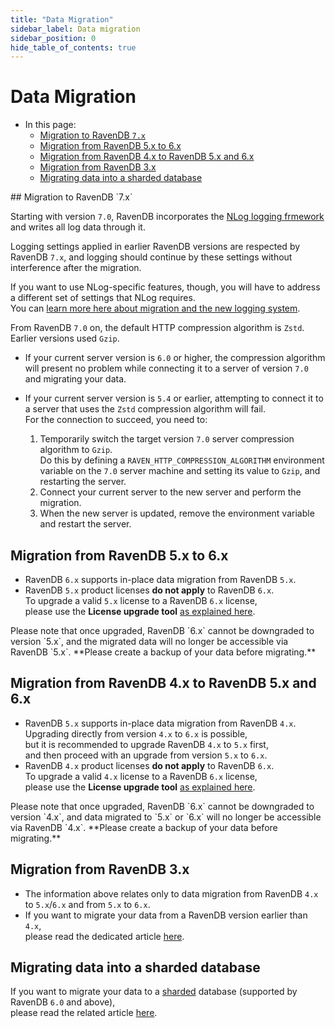 ```yaml
---
title: "Data Migration"
sidebar_label: Data migration
sidebar_position: 0
hide_table_of_contents: true
---
```



# Data Migration
<Admonition type="note" title="Note">

* In this page:
    * [Migration to RavenDB `7.x`](../../migration/server/data-migration.mdx#migration-to-ravendb-7.x)
    * [Migration from RavenDB 5.x to 6.x](../../migration/server/data-migration.mdx#migration-from-ravendb-5.x-to-6.x)
    * [Migration from RavenDB 4.x to RavenDB 5.x and 6.x](../../migration/server/data-migration.mdx#migration-from-ravendb-4.x-to-ravendb-5.x-and-6.x)
    * [Migration from RavenDB 3.x](../../migration/server/data-migration.mdx#migration-from-ravendb-3.x)
    * [Migrating data into a sharded database](../../migration/server/data-migration.mdx#migrating-data-into-a-sharded-database)

</Admonition>
## Migration to RavenDB `7.x`

<Admonition type="note" title="Migration and NLog:" id="migration-and-nlog" href="#migration-and-nlog">

Starting with version `7.0`, RavenDB incorporates the 
[NLog logging frmework](../../server/troubleshooting/logging.mdx) and writes all log 
data through it.  

Logging settings applied in earlier RavenDB versions are respected by RavenDB `7.x`, 
and logging should continue by these settings without interference after the migration.  

If you want to use NLog-specific features, though, you will have to address a different set 
of settings that NLog requires.  
You can [learn more here about migration and the new logging system](../../server/troubleshooting/logging.mdx#customize-after-migration).  

</Admonition> 
<Admonition type="note" title="Migration and HTTP Compression:" id="migration-and-http-compression" href="#migration-and-http-compression">

From RavenDB `7.0` on, the default HTTP compression algorithm is `Zstd`.  
Earlier versions used `Gzip`.  

* If your current server version is `6.0` or higher, the compression algorithm 
  will present no problem while connecting it to a server of version `7.0` and 
  migrating your data.  

* If your current server version is `5.4` or earlier, attempting to connect it 
  to a server that uses the `Zstd` compression algorithm will fail.  
  For the connection to succeed, you need to:  
   1. Temporarily switch the target version `7.0` server compression algorithm to `Gzip`.  
      Do this by defining a `RAVEN_HTTP_COMPRESSION_ALGORITHM` environment variable on 
      the `7.0` server machine and setting its value to `Gzip`, and restarting the server.  
   2. Connect your current server to the new server and perform the migration.  
   3. When the new server is updated, remove the environment variable and restart the server.  

</Admonition>



## Migration from RavenDB 5.x to 6.x

* RavenDB `6.x` supports in-place data migration from RavenDB `5.x`.
* RavenDB `5.x` product licenses **do not apply** to RavenDB `6.x`.  
  To upgrade a valid `5.x` license to a RavenDB `6.x` license,  
  please use the **License upgrade tool** [as explained here](../../start/licensing/replace-license.mdx#upgrade-a-license-key-for-ravendb-6.x).

<Admonition type="warning" title="Warning">
Please note that once upgraded, RavenDB `6.x` cannot be downgraded to version `5.x`,  
and the migrated data will no longer be accessible via RavenDB `5.x`.  
**Please create a backup of your data before migrating.**  
</Admonition>



## Migration from RavenDB 4.x to RavenDB 5.x and 6.x

* RavenDB `5.x` supports in-place data migration from RavenDB `4.x`.
  <Admonition type="info" title="Info">
  Upgrading directly from version `4.x` to `6.x` is possible,  
  but it is recommended to upgrade RavenDB `4.x` to `5.x` first,  
  and then proceed with an upgrade from version `5.x` to `6.x`.
  </Admonition>
* RavenDB `4.x` product licenses **do not apply** to RavenDB `6.x`.  
  To upgrade a valid `4.x` license to a RavenDB `6.x` license,  
  please use the **License upgrade tool** [as explained here](../../start/licensing/replace-license.mdx#upgrade-a-license-key-for-ravendb-6.x).

<Admonition type="warning" title="Warning">
Please note that once upgraded, RavenDB `6.x` cannot be downgraded to version `4.x`,  
and data migrated to `5.x` or `6.x` will no longer be accessible via RavenDB `4.x`.  
**Please create a backup of your data before migrating.**  
</Admonition>



## Migration from RavenDB 3.x

* The information above relates only to data migration from RavenDB `4.x` to `5.x`/`6.x` and from `5.x` to `6.x`.
* If you want to migrate your data from a RavenDB version earlier than `4.x`,  
  please read the dedicated article [here](https://ravendb.net/docs/article-page/4.2/csharp/migration/server/data-migration).



## Migrating data into a sharded database

If you want to migrate your data to a [sharded](../../sharding/overview.mdx) database (supported by RavenDB `6.0` and above),  
please read the related article [here](../../sharding/migration.mdx).


